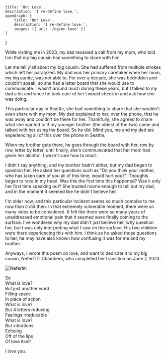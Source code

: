     title: 'On: Love',
    description: 'I re-define love.',
    openGraph: {
        title: 'On: Love',
        description: 'I re-define love.',
        images: [{ url: '/og/on-love' }]
    }
} 

While visiting me in 2023, my dad received a call from my mom, who 
told him that my big cousin had something to share with him.

Let me tell y'all about my big cousin. She had suffered from multiple 
strokes which left her paralyzed. My dad was her primary caretaker when her 
mom, my big auntie, was not able to. For over a decade, she was bedridden 
and couldn't speak, so she had a letter board that she would use to communicate. 
I wasn't around much during these years, but I talked to my dad a lot and since 
he took care of her I would check in and ask how she was doing.

This particular day in Seattle, she had something to share that she wouldn't 
even share with my mom. My dad explained to her, over the phone, that he was 
away and couldn't be there for her. Thankfully, she agreed to share what she 
wanted to if my younger brother (the oldest of the two) came and talked with 
her using the board. So he did. Mind you, me and my dad are experiencing all 
of this over the phone in Seattle.

When my brother gets there, he goes through the board with her, row by row, 
letter by letter, until finally, she's communicated that her mom had given 
her alcohol. I wasn't sure how to react.

I didn't say anything, and my brother hadn't either, but my dad began to 
question her. He asked her questions such as "Do you think your 
mother, who has taken care of you all of this time, would hurt you?". Thoughts 
began to race in my head. Was this the first time this happened? Was it only 
her first time speaking out? She trusted noone enough to tell but my dad, 
and in the moment it seemed like he didn't believe her.

I'm older now, and this particular incident seems so much complex to me now 
than it did then. In that extremely vulnerable moment, there were so many sides 
to be considered. It felt like there were so many years of unaddressed emotional pain 
that it seemed were finally coming to the surface. I've wondered why my dad didn't 
just believe her, why question her, but I was only interpreting what I saw on the surface.
His two children were there experiencing this with him. I think as he asked those 
questions to her, he may have also known how confusing it was for me and my brother.

Anyways, I wrote this poem on love, and want to dedicate it to my big cousin, NeferTITI Chambers,
who completed her transition on June 7, 2023.

![Nefertiti](/images/on-love/nefertiti.jpg)

So\
What is love?\
But just another word\
Filling space\
In place of action\
What is love?\
But 4 letters reducing\
Feelings irreducable\
What is love?\
But vibrations\
Echoing\
Off of the lips\
Of love itself

I love you.
